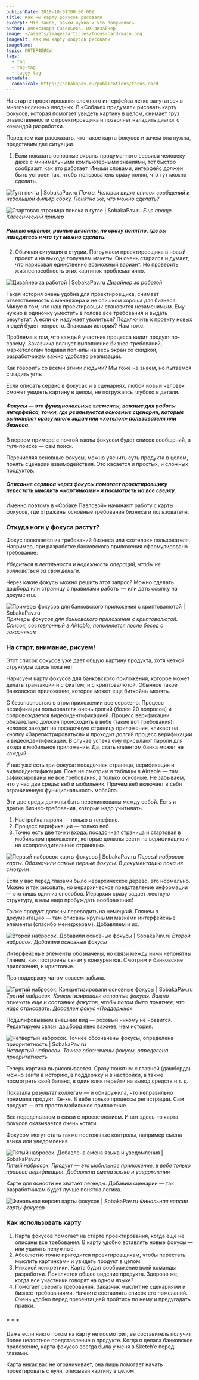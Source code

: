 ```yaml
---
publishDate: 2018-10-01T00:00:00Z
title: Как мы карту фокусов рисовали
excerpt: Что такое, зачем нужно и что получилось.
author: Александра Савельева, UX-дизайнер
image: ~/assets/images/articles/focus-card/main.png
imageAlt: Как мы карту фокусов рисовали
imageName:        
topic: ИНТЕРФЕЙСЫ
tags:
  - tag
  - tag-tag
  - taggy-tag
metadata:
  canonical: https://sobakapav.ru/publications/focus-card
---
```



На старте проектирования сложного интерфейса легко запутаться в многочисленных вводных. В «Собаке» придумали рисовать карту фокусов, которая помогает увидеть картину в целом, снимает груз ответственности с проектировщика и позволяет наладить диалог с командой разработки.

Перед тем как рассказать, что такое карта фокусов и зачем она нужна, представим две ситуации.

1. Если показать основные экраны продуманного сервиса человеку даже с минимальными компьютерными знаниями, тот быстро сообразит, как это работает. Иными словами, интерфейс должен быть устроен так, чтобы пользователь сразу понял, что тут можно сделать.

![Гугл почта | SobakaPav.ru](~/assets/images/articles/focus-card/1.png)
_Почта. Человек видит список сообщений и небольшой фильтр сбоку. Понятно же, что можно сделать?_

![Стартовая страница поиска в гугле | SobakaPav.ru](~/assets/images/articles/focus-card/2.png)
_Еще проще. Классический пример_

##### Разные сервисы, разные дизайны, но сразу понятно, где вы находитесь и что тут можно сделать.

2. Обычная ситуация в студии. Погружаем проектировщика в новый проект и на выходе получаем макеты. Он очень старался и думает, что нарисовал единственно возможный вариант. Но проверить жизнеспособность этих картинок проблематично.

![Дизайнер за работой | SobakaPav.ru](~/assets/images/articles/focus-card/main.png)
_Дизайнер за работой_

Такая история очень удобна для проектировщика, снимает ответственность с менеджера и не слишком хороша для бизнеса. Минус в том, что наш проектировщик становится незаменимым. Ему нужно в одиночку уместить в голове все требования и выдать результат. А если он надумает уволиться? Подключить к проекту новых людей будет непросто. Знакомая история? Нам тоже.

Проблема в том, что каждый участник процесса видит продукт по-своему. Заказчика волнует выполнение бизнес-требований, маркетологам подавай поп-апы на весь экран со скидкой, разработчикам важно удобство реализации.

Как говорить со всеми этими людьми? Мы тоже не знаем, но пытаемся сгладить углы.

Если описать сервис в фокусах и в сценариях, любой новый человек сможет увидеть картину в целом, не погружаясь глубоко в детали.

##### Фокусы — это функциональные элементы, важные для работы интерфейса, точки, где реализуются основные сценарии, которые выполняют сразу много задач или «хотелок» пользователя или бизнеса.

В первом примере с почтой таким фокусом будет список сообщений, в гугл-поиске — сам поиск.

Перечисляя основные фокусы, можно уяснить суть продукта в целом, понять сценарии взаимодействия. Это касается и простых, и сложных продуктов.

##### Описание сервиса через фокусы помогает проектировщику перестать мыслить «картинками» и посмотреть на все сверху.

Именно поэтому в «Собаке Павловой» начинают работу с карты фокусов, где отражены основные требования бизнеса и пользователя.

### Откуда ноги у фокуса растут?

Фокус появляется из требований бизнеса или «хотелок» пользователя.
Например, при разработке банковского приложения сформулировано требование:

_Убедиться в легальности и надежности операций, чтобы не волноваться за свои деньги._

Через какие фокусы можно решить этот запрос? Можно сделать дашборд или страницу с правилами работы — или дать ссылку на документы.

![Примеры фокусов для банковского приложения с криптовалютой | SobakaPav.ru](~/assets/images/articles/focus-card/3.png)
_Примеры фокусов для банковского приложения с криптовалютой. Список, составленный в Airtable, пополняется после бесед с заказчиком_

### На старт, внимание, рисуем!

Этот список фокусов уже дает общую картину продукта, хотя четкой структуры здесь пока нет.

Нарисуем карту фокусов для банковского приложения, которое может делать транзакции и с фиатом, и с криптовалютой. Обычное такое банковское приложение, которое может еще биткойны менять.

С безопасностью в этом приложении все серьезно. Процесс верификации пользователя очень долгий (более 20 вопросов) и сопровождается видеоидентификацией. Процесс верификации обязательно должен происходить в вебе (такие вот требования): человек заходит на посадочную страницу приложения, кликает на кнопку «Зарегистрироваться» и проходит долгий процесс верификации и видеоидентификации. В случае успеха ему присылают пароли для входа в мобильное приложение. Да, стать клиентом банка может не каждый.

У нас уже есть три фокуса: посадочная страница, верификация и видеоидентификация. Пока не смотрим в таблицы в Airtable — там зафиксированы не все требования, а только основные. Не забываем, что у нас две среды: веб и мобильник. Причем веб включает в себя ограниченную функциональность мобайла.

Эти две среды должны быть перелинкованы между собой. Есть и другие бизнес-требования, которые надо учитывать.

1. Настройка пароля — только в телефоне.
2. Процесс верификации — только веб.
3. Точно есть две точки входа: посадочная страница и стартовая в мобильном приложении, которые должны вести на верификацию и на «сопроводительные страницы».

![Первый набросок карты фокусов | SobakaPav.ru](~/assets/images/articles/focus-card/4.png)
_Первый набросок карты. Обозначили самые первые фокусы. В документацию пока не смотрим_

Если у вас перед глазами было иерархическое дерево, это нормально. Можно и так рисовать, но иерархическое представление информации — это лишь один из способов. Иерархия сразу задает жесткую структуру, а нам надо пробуждать воображение!

Также продукт должны переводить на немецкий. Глянем в документацию — там описаны крупными мазками интерфейсные элементы (спасибо менеджерам). Добавляем и их.

![Второй набросок. Добавили основные фокусы | SobakaPav.ru](~/assets/images/articles/focus-card/5.png)
_Второй набросок. Добавили основные фокусы_

Интерфейсные элементы обозначены, но связи между ними непонятны. Глянем, как построены связи у конкурентов. Смотрим и банковские приложения, и криптовые.

Про поддержку чатом совсем забыла.

![Третий набросок. Конкретизировали основные фокусы | SobakaPav.ru](~/assets/images/articles/focus-card/6.png)
_Третий набросок. Конкретизировали основные фокусы. Важно отмечать еще и состояние фокусов, чтобы потом было понятнее, что надо отрисовать. Добавлен фокус «Поддержка»_

Подшлифовываем внешний вид — розовый никому не нравится. Редактируем связи: дашборд явно важнее, чем история.

![Четвертый набросок. Точнее обозначены фокусы, определена приоритетность | SobakaPav.ru](~/assets/images/articles/focus-card/7.png)
_Четвертый набросок. Точнее обозначены фокусы, определена приоритетность_

Теперь картина вырисовывается. Сразу понятно: с главной (дашборда) можно зайти в историю, в поддержку и в настройки, а также посмотреть свой баланс, в один клик перейти на вывод средств и т. д.

Показала результат коллегам — и обнаружила, что неправильно понимала продукт. Хе-хе. В вебе только процессы регистрации. Сам продукт — это просто мобильное приложение.

Все переделываем в связи с просветлением. И вот здесь-то карта фокусов оказывается очень кстати.

Фокусом могут стать также постоянные контролы, например смена языка или уведомления.

![Пятый набросок. Добавлена смена языка и уведомления | SobakaPav.ru](~/assets/images/articles/focus-card/8.png)
_Пятый набросок. Продукт — это мобильное приложение, в вебе только процесс верификации. Добавлена смена языка и уведомления_

Карте для ясности не хватает легенды. Добавим сценарии — так разработчикам будет лучше понятна логика.

![Финальная версия карты фокусов | SobakaPav.ru](~/assets/images/articles/focus-card/9.png)
_Финальная версия карты фокусов_

### Как использовать карту

1. Карта фокусов помогает на старте проектирования, когда еще не описаны все требования. В карту удобно вставлять новые фокусы — или удалять ненужные.
2. Абсолютно точно пригодится проектировщикам, чтобы перестать мыслить картинками и увидеть продукт в целом.
3. Никакой конкретики. Карта будит воображение всей команды разработки. Появляется общее видение продукта. Здорово же, когда все участники говорят на одном языке?
4. Помогает сверить требования. Заказчик мыслит не сценариями и бизнес-требованиями. Начните составлять список его пожеланий. Очень удобно перед презентацией пройтись по нему и предугадать правки.

### * * *

Даже если никто потом на карту не посмотрит, ее составитель получит более целостное представление о продукте. Когда я делала банковское приложение, карта фокусов всегда была у меня в Sketch’е перед глазами.

Карта никак вас не ограничивает, она лишь помогает начать проектировать с нуля, описывая картину в целом.


